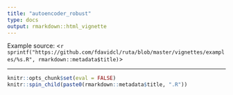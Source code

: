 ```yaml
---
title: "autoencoder_robust"
type: docs
output: rmarkdown::html_vignette
---
```


[Example source:]{.source-caption} <`r sprintf("https://github.com/fdavidcl/ruta/blob/master/vignettes/examples/%s.R", rmarkdown::metadata$title)`>

---

```r
knitr::opts_chunk$set(eval = FALSE)
knitr::spin_child(paste0(rmarkdown::metadata$title, ".R"))
```
